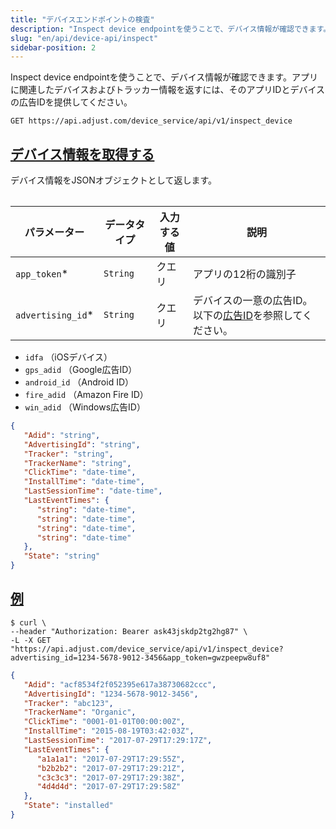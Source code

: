 ```yaml
---
title: "デバイスエンドポイントの検査"
description: "Inspect device endpointを使うことで、デバイス情報が確認できます。アプリに関連したデバイスおよびトラッカー情報を返すには、そのアプリIDとデバイスの広告IDを提供してください。"
slug: "en/api/device-api/inspect"
sidebar-position: 2
---
```

Inspect device endpointを使うことで、デバイス情報が確認できます。アプリに関連したデバイスおよびトラッカー情報を返すには、そのアプリIDとデバイスの広告IDを提供してください。

```http
GET https://api.adjust.com/device_service/api/v1/inspect_device
```

[デバイス情報を取得する](fetch-device-information)
---------------------------------------

デバイス情報をJSONオブジェクトとして返します。
<table> 

|       パラメーター        |  データタイプ  | 入力する値 |                         説明                         |
|---------------------|----------|-------|----------------------------------------------------|
| `app_token`\*      | `String` | クエリ   | アプリの12桁の識別子                                        |
| `advertising_id`\* | `String` | クエリ   | デバイスの一意の広告ID。以下の[広告ID](#advertising-ids)を参照してください。 |

</Table> <accordion title="広告ID"> 

* `idfa` （iOSデバイス）
* `gps_adid` （Google広告ID）
* `android_id` （Android ID）
* `fire_adid` （Amazon Fire ID）
* `win_adid` （Windows広告ID）

</Accordion> 

```json
{
   "Adid": "string",
   "AdvertisingId": "string",
   "Tracker": "string",
   "TrackerName": "string",
   "ClickTime": "date-time",
   "InstallTime": "date-time",
   "LastSessionTime": "date-time",
   "LastEventTimes": {
      "string": "date-time",
      "string": "date-time",
      "string": "date-time",
      "string": "date-time"
   },
   "State": "string"
}
```

[例](example)
------------

```console
$ curl \
--header "Authorization: Bearer ask43jskdp2tg2hg87" \
-L -X GET "https://api.adjust.com/device_service/api/v1/inspect_device?advertising_id=1234-5678-9012-3456&app_token=gwzpeepw8uf8"
```

```json
{
   "Adid": "acf8534f2f052395e617a38730682ccc",
   "AdvertisingId": "1234-5678-9012-3456",
   "Tracker": "abc123",
   "TrackerName": "Organic",
   "ClickTime": "0001-01-01T00:00:00Z",
   "InstallTime": "2015-08-19T03:42:03Z",
   "LastSessionTime": "2017-07-29T17:29:17Z",
   "LastEventTimes": {
      "a1a1a1": "2017-07-29T17:29:55Z",
      "b2b2b2": "2017-07-29T17:29:21Z",
      "c3c3c3": "2017-07-29T17:29:38Z",
      "4d4d4d": "2017-07-29T17:29:58Z"
   },
   "State": "installed"
}
```

